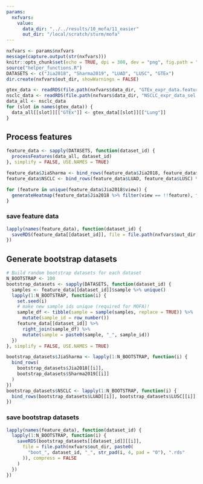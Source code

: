 ```yaml
---
params:
  nxfvars:
    value:
      data_dir: "../../results/10_mofa/11_easier"
      out_dir: "/local/scratch/sturm/mofa"
---
```


```r
nxfvars <- params$nxfvars
message(capture.output(str(nxfvars)))
knitr::opts_chunk$set(echo = TRUE, dpi = 300, dev = "png", fig.path = "figures/")
source("helper_functions.R")
DATASETS <- c("Jia2018", "Sharma2019", "LUAD", "LUSC", "GTEx")
dir.create(nxfvars$out_dir, showWarnings = FALSE)
```


```r
gtex_data <- readRDS(file.path(nxfvars$data_dir, "GTEx_expr_data.features.rds"))
nsclc_data <- readRDS(file.path(nxfvars$data_dir, "NSCLC_expr_data_sel.features.rds"))
data_all <- nsclc_data
for (slot in names(gtex_data)) {
  data_all[[slot]][["GTEx"]] <- gtex_data[[slot]][["Lung"]]
}
```

## Process features
```r
feature_data <- sapply(DATASETS, function(dataset_id) {
  processFeatures(data_all, dataset_id)
}, simplify = FALSE, USE.NAMES = TRUE)

feature_data$JiaSharma <- bind_rows(feature_data$Jia2018, feature_data$Sharma2019)
feature_data$NSCLC <- bind_rows(feature_data$LUAD, feature_data$LUSC) %>% mutate(group = "NSCLC")
```

```r
for (feature in unique(feature_data$Jia2018$view)) {
  generateHeatmap(feature_data$Jia2018 %>% filter(view == !!feature), feature, row_names = TRUE)
}
```

### save feature data
```r
lapply(names(feature_data), function(dataset_id) {
  saveRDS(feature_data[[dataset_id]], file = file.path(nxfvars$out_dir, paste0(dataset_id, ".rds")), compress = FALSE)
})
```


## Generate bootstrap datasets 
```r
# Build random bootstrap datasets for each dataset
N_BOOTSTRAP <- 100
bootstrap_datasets <- sapply(DATASETS, function(dataset_id) {
  samples <- feature_data[[dataset_id]]$sample %>% unique()
  lapply(1:N_BOOTSTRAP, function(i) {
    set.seed(i)
    # make new sample ids unique (required for MOFA)!
    sample_df <- tibble(sample = sample(samples, replace = TRUE)) %>%
      mutate(sample_id = row_number())
    feature_data[[dataset_id]] %>%
      right_join(sample_df) %>%
      mutate(sample = paste0(sample, "_", sample_id))
  })
}, simplify = FALSE, USE.NAMES = TRUE)

bootstrap_datasets$JiaSharma <- lapply(1:N_BOOTSTRAP, function(i) {
  bind_rows(
    bootstrap_datasets$Jia2018[[i]],
    bootstrap_datasets$Sharma2019[[i]]
  )
})
bootstrap_datasets$NSCLC <- lapply(1:N_BOOTSTRAP, function(i) {
  bind_rows(bootstrap_datasets$LUAD[[i]], bootstrap_datasets$LUSC[[i]])
})
```

### save bootstrap datasets
```r
lapply(names(feature_data), function(dataset_id) {
  lapply(1:N_BOOTSTRAP, function(i) {
    saveRDS(bootstrap_datasets[[dataset_id]][[i]],
      file = file.path(nxfvars$out_dir, paste0(
        "boot_", dataset_id, "_", str_pad(i, 4, pad = "0"), ".rds"
      )), compress = FALSE
    )
  })
})
```



